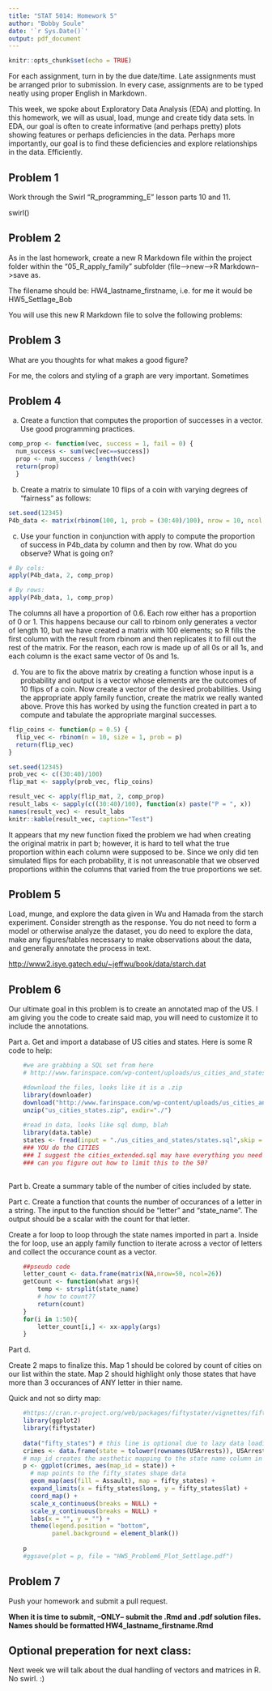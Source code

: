 ```yaml
---
title: "STAT 5014: Homework 5"
author: "Bobby Soule"
date: '`r Sys.Date()`'
output: pdf_document
---
```


``` r

knitr::opts_chunk$set(echo = TRUE)

```

For each assignment, turn in by the due date/time.  Late assignments must be arranged prior to submission.  In every case, assignments are to be typed neatly using proper English in Markdown.  

This week, we spoke about Exploratory Data Analysis (EDA) and plotting. In this homework, we will as usual, load, munge and create tidy data sets.  In EDA, our goal is often to create informative (and perhaps pretty) plots showing features or perhaps deficiencies in the data.  Perhaps more importantly, our goal is to find these deficiencies and explore relationships in the data.  Efficiently.

## Problem 1

Work through the Swirl "R_programming_E" lesson parts 10 and 11.

swirl()  

## Problem 2

As in the last homework, create a new R Markdown file within the project folder within the "05_R_apply_family" subfolder (file-->new-->R Markdown-->save as.

The filename should be: HW4_lastname_firstname, i.e. for me it would be HW5_Settlage_Bob

You will use this new R Markdown file to solve the following problems:
  
## Problem 3

What are you thoughts for what makes a good figure?

For me, the colors and styling of a graph are very important.  Sometimes 

## Problem 4  

a. Create a function that computes the proportion of successes in a vector.  Use good programming practices.

``` r

comp_prop <- function(vec, success = 1, fail = 0) {
  num_success <- sum(vec[vec==success])
  prop <- num_success / length(vec)
  return(prop)
  }

```

b. Create a matrix to simulate 10 flips of a coin with varying degrees of "fairness" as follows:

``` r

set.seed(12345)
P4b_data <- matrix(rbinom(100, 1, prob = (30:40)/100), nrow = 10, ncol = 10)

```

c. Use your function in conjunction with apply to compute the proportion of success in P4b_data by column and then by row.  What do you observe?  What is going on?

``` r

# By cols:
apply(P4b_data, 2, comp_prop)

# By rows:
apply(P4b_data, 1, comp_prop)

```

The columns all have a proportion of 0.6. Each row either has a proportion of 0 or 1. This happens because our call to rbinom only generates a vector of length 10, but we have created a matrix with 100 elements; so R fills the first column with the result from rbinom and then replicates it to fill out the rest of the matrix.  For the reason, each row is made up of all 0s or all 1s, and each column is the exact same vector of 0s and 1s.

d. You are to fix the above matrix by creating a function whose input is a probability and output is a vector whose elements are the outcomes of 10 flips of a coin.  Now create a vector of the desired probabilities.  Using the appropriate apply family function, create the matrix we really wanted above.  Prove this has worked by using the function created in part a to compute and tabulate the appropriate marginal successes.

``` r

flip_coins <- function(p = 0.5) {
  flip_vec <- rbinom(n = 10, size = 1, prob = p)
  return(flip_vec)
}

set.seed(12345)
prob_vec <- c((30:40)/100)
flip_mat <- sapply(prob_vec, flip_coins)

result_vec <- apply(flip_mat, 2, comp_prop)
result_labs <- sapply(c((30:40)/100), function(x) paste("P = ", x))
names(result_vec) <- result_labs
knitr::kable(result_vec, caption="Test")

```

It appears that my new function fixed the problem we had when creating the original matrix in part b; however, it is hard to tell what the true proportion within each column were supposed to be.  Since we only did ten simulated flips for each probability, it is not unreasonable that we observed proportions within the columns that varied from the true proportions we set.

## Problem 5

Load, munge, and explore the data given in Wu and Hamada from the starch experiment.  Consider strength as the response.  You do not need to form a model or otherwise analyze the dataset, you do need to explore the data, make any figures/tables necessary to make observations about the data, and generally annotate the process in text.  

<http://www2.isye.gatech.edu/~jeffwu/book/data/starch.dat>

## Problem 6

Our ultimate goal in this problem is to create an annotated map of the US.  I am giving you the code to create said map, you will need to customize it to include the annotations.

Part a. Get and import a database of US cities and states.  Here is some R code to help:

```r

    #we are grabbing a SQL set from here
    # http://www.farinspace.com/wp-content/uploads/us_cities_and_states.zip

    #download the files, looks like it is a .zip
    library(downloader)
    download("http://www.farinspace.com/wp-content/uploads/us_cities_and_states.zip",dest="us_cities_states.zip")
    unzip("us_cities_states.zip", exdir="./")
    
    #read in data, looks like sql dump, blah
    library(data.table)
    states <- fread(input = "./us_cities_and_states/states.sql",skip = 23,sep = "'", sep2 = ",", header = F, select = c(2,4))
    ### YOU do the CITIES
    ### I suggest the cities_extended.sql may have everything you need
    ### can you figure out how to limit this to the 50?
    
```

Part b. Create a summary table of the number of cities included by state.

Part c. Create a function that counts the number of occurances of a letter in a string.  The input to the function should be "letter" and "state_name".  The output should be a scalar with the count for that letter.

Create a for loop to loop through the state names imported in part a.  Inside the for loop, use an apply family function to iterate across a vector of letters and collect the occurance count as a vector.

```r

    ##pseudo code
    letter_count <- data.frame(matrix(NA,nrow=50, ncol=26))
    getCount <- function(what args){
        temp <- strsplit(state_name)
        # how to count??
        return(count)
    }
    for(i in 1:50){
        letter_count[i,] <- xx-apply(args)
    }
```

Part d.

Create 2 maps to finalize this.  Map 1 should be colored by count of cities on our list within the state.  Map 2 should highlight only those states that have more than 3 occurances of ANY letter in thier name.


Quick and not so dirty map:

```r
    #https://cran.r-project.org/web/packages/fiftystater/vignettes/fiftystater.html
    library(ggplot2)
    library(fiftystater)
    
    data("fifty_states") # this line is optional due to lazy data loading
    crimes <- data.frame(state = tolower(rownames(USArrests)), USArrests)
    # map_id creates the aesthetic mapping to the state name column in your data
    p <- ggplot(crimes, aes(map_id = state)) + 
      # map points to the fifty_states shape data
      geom_map(aes(fill = Assault), map = fifty_states) + 
      expand_limits(x = fifty_states$long, y = fifty_states$lat) +
      coord_map() +
      scale_x_continuous(breaks = NULL) + 
      scale_y_continuous(breaks = NULL) +
      labs(x = "", y = "") +
      theme(legend.position = "bottom", 
            panel.background = element_blank())
    
    p
    #ggsave(plot = p, file = "HW5_Problem6_Plot_Settlage.pdf")
```
## Problem 7

Push your homework and submit a pull request.

**When it is time to submit, --ONLY-- submit the .Rmd and .pdf solution files.  Names should be formatted HW4_lastname_firstname.Rmd**

## Optional preperation for next class:  

Next week we will talk about the dual handling of vectors and matrices in R.  No swirl.  :)




